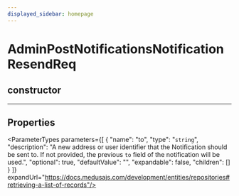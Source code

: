 ```yaml
---
displayed_sidebar: homepage
---
```



# AdminPostNotificationsNotificationResendReq

## constructor

___

## Properties

<ParameterTypes parameters={[
  {
    "name": "to",
    "type": "`string`",
    "description": "A new address or user identifier that the Notification should be sent to. If not provided, the previous `to` field of the notification will be used.",
    "optional": true,
    "defaultValue": "",
    "expandable": false,
    "children": []
  }
]} expandUrl="https://docs.medusajs.com/development/entities/repositories#retrieving-a-list-of-records"/>
